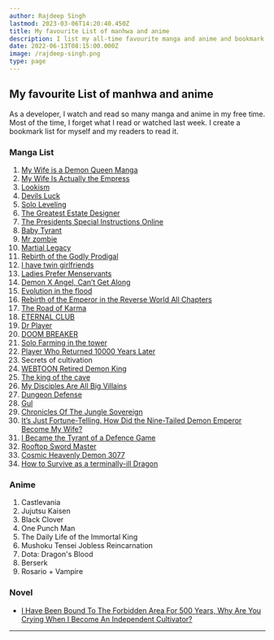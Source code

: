 ```yaml
---
author: Rajdeep Singh
lastmod: 2023-03-06T14:20:40.450Z
title: My favourite List of manhwa and anime
description: I list my all-time favourite manga and anime and bookmark them when I read.
date: 2022-06-13T08:15:00.000Z
image: /rajdeep-singh.png
type: page
---
```


## My favourite List of manhwa and anime

As a developer, I watch and read so many manga and anime in my free time. Most of the time, I forget what I read or watched last week. I create a bookmark list for myself and my readers to read it.

### Manga List

1.  [My Wife is a Demon Queen Manga](https://demonqueen.online/)
2.  [My Wife Is Actually the Empress](https://mangaowl.io/taekookiee/my-wife-is-actually-the-empress/)
3.  [Lookism](https://mangaowl.io/taekookiee/103/)
4.  [Devils Luck](https://1stkissmanga.me/manga/devils-luck/)
5.  [Solo Leveling](https://leveling-solo.org/)
6.  [The Greatest Estate Designer](https://coffeemanga.io/manga/the-greatest-estate-designer-6)
7.  [The Presidents Special Instructions Online](https://coffeemanga.io/manga/the-presidents-special-instructions-online/)
8.  [Baby Tyrant](https://coffeemanga.io/manga/baby-tyrant/)
9.  [Mr zombie](https://mangagg.com/comic/mr-zombie/)
10. [Martial Legacy](https://manhuafast.com/manga/martial-legacy/)
11. [Rebirth of the Godly Prodigal](https://aquamanga.com/read/rebirth-of-the-godly-prodigal/)
12. [I have twin girlfriends](https://rmanga.app/i-have-twin-girlfriends/)
13. [Ladies Prefer Menservants](https://zinmanga.com/manga/ladies-prefer-menservants)
14. [Demon X Angel, Can’t Get Along](https://www.topmanhua.com/manhua/demon-x-angel-cant-get-along)
15. [Evolution in the flood](https://mangagg.com/comic/evolution-in-the-flood/)
16. [Rebirth of the Emperor in the Reverse World All Chapters](https://www.mangageko.com/manga/rebirth-of-the-emperor-in-the-reverse-world/)
17. [The Road of Karma](https://www.mangageko.com/manga/the-road-of-karma/)
18. [ETERNAL CLUB](https://eternalclubmanga.com/)
19. [Dr Player](https://harimanga.com/manga/dr-player)
20. [DOOM BREAKER](https://doombreakernow.com/)
21. [Solo Farming in the tower](https://zinmanga.com/manga/solo-farming-in-the-tower/)
22. [Player Who Returned 10000 Years Later](https://playerwhoreturned.com/)
23. Secrets of cultivation
24. [WEBTOON Retired Demon King](https://www.webtoons.com/en/romance/retired-demon-king)
25. [The king of the cave](https://thekingofcave.com/)
26. [My Disciples Are All Big Villains](https://topmanhua.com/manhua/my-disciples-are-all-big-villains)
27. [Dungeon Defense](https://manhwaclan.com/manga/dungeon-defense)
28. [Gul](https://mangahub.io/chapter/gul)
29. [Chronicles Of The Jungle Sovereign](https://manhuatop.org/manhua/chronicles-of-the-jungle-sovereign/)
30. [It’s Just Fortune-Telling. How Did the Nine-Tailed Demon Emperor Become My Wife?](https://manhuatop.org/manhua/its-just-fortunetelling-how-did-the-ninetailed-demon-emperor-become-my-wife/)
31. [I Became the Tyrant of a Defence Game](https://manhuatop.org/manhua/i-became-the-tyrant-of-a-defence-game)
32. [Rooftop Sword Master](https://manhuatop.org/manhua/rooftop-sword-master/)
33. [Cosmic Heavenly Demon 3077](https://mangamtl.org/series/cosmic-heavenly-demon-3077/)
34. [How to Survive as a terminally-ill Dragon](https://manhuatop.org/manhua/how-to-survive-as-a-terminallyill-dragon/chapter-36)


### Anime

1. Castlevania
2. Jujutsu Kaisen
3. Black Clover
4. One Punch Man
5. The Daily Life of the Immortal King
6. Mushoku Tensei Jobless Reincarnation
7. Dota: Dragon's Blood
8. Berserk
9. Rosario + Vampire

### Novel

- [I Have Been Bound To The Forbidden Area For 500 Years, Why Are You Crying When I Become An Independent Cultivator?](https://mtlarchive.com/novel/i-have-been-bound-to-the-forbidden-area-for-500-years-why-are-you-crying-when-i-become-an-independent-cultivator)
---
